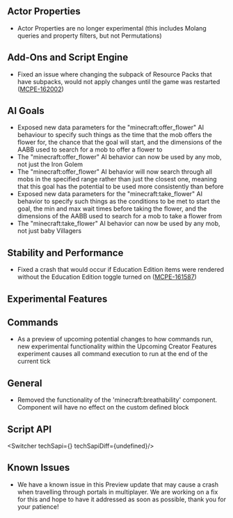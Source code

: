



## **Actor Properties**

-   Actor Properties are no longer experimental (this includes Molang queries and property filters, but not Permutations)

## **Add-Ons and Script Engine**

-   Fixed an issue where changing the subpack of Resource Packs that have subpacks, would not apply changes until the game was restarted ([MCPE-162002](https://bugs.mojang.com/browse/MCPE-162002))

## **AI Goals**

-   Exposed new data parameters for the "minecraft:offer\_flower" AI behaviour to specify such things as the time that the mob offers the flower for, the chance that the goal will start, and the dimensions of the AABB used to search for a mob to offer a flower to
-   The "minecraft:offer\_flower" AI behavior can now be used by any mob, not just the Iron Golem
-   The "minecraft:offer\_flower" AI behavior will now search through all mobs in the specified range rather than just the closest one, meaning that this goal has the potential to be used more consistently than before
-   Exposed new data parameters for the "minecraft:take\_flower" AI behavior to specify such things as the conditions to be met to start the goal, the min and max wait times before taking the flower, and the dimensions of the AABB used to search for a mob to take a flower from
-   The "minecraft:take\_flower" AI behavior can now be used by any mob, not just baby Villagers

## **Stability and Performance**

-   Fixed a crash that would occur if Education Edition items were rendered without the Education Edition toggle turned on ([MCPE-161587](https://bugs.mojang.com/browse/MCPE-161587))




<h2 className="experimental_divider">Experimental Features</h2>




## **Commands**

-   As a preview of upcoming potential changes to how commands run, new experimental functionality within the Upcoming Creator Features experiment causes all command execution to run at the end of the current tick

## **General**

-   Removed the functionality of the 'minecraft:breathability' component. Component will have no effect on the custom defined block


## **Script API**

<Switcher techSapi={<TechSapiExp/>} techSapiDiff={undefined}/>

## **Known Issues**

-   We have a known issue in this Preview update that may cause a crash when travelling through portals in multiplayer. We are working on a fix for this and hope to have it addressed as soon as possible, thank you for your patience!